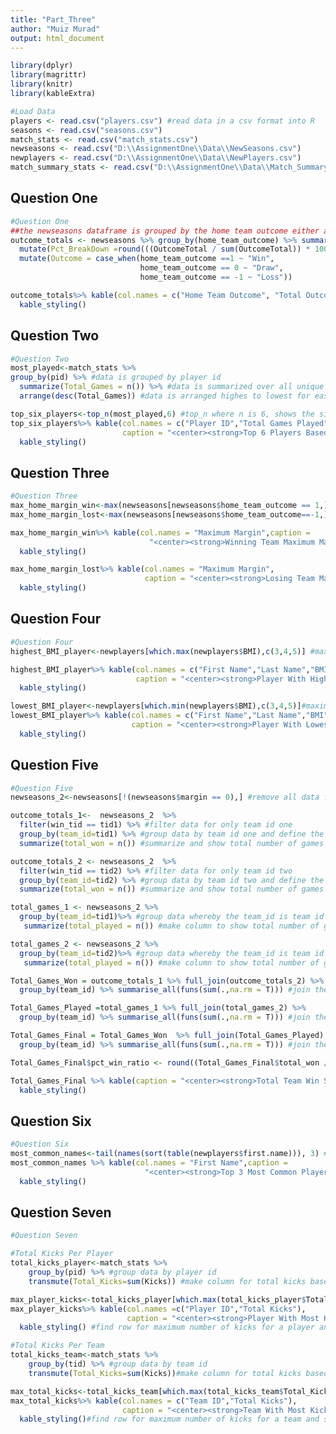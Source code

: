 ---
title: "Part_Three"
author: "Muiz Murad"
output: html_document
---
```{r load-packages, include=FALSE,message=FALSE}
library(dplyr)
library(magrittr)
library(knitr)
library(kableExtra)
```

```{r,include=FALSE,echo=FALSE}
#Load Data
players <- read.csv("players.csv") #read data in a csv format into R
seasons <- read.csv("seasons.csv")
match_stats <- read.csv("match_stats.csv")
newseasons <- read.csv("D:\\AssignmentOne\\Data\\NewSeasons.csv")
newplayers <- read.csv("D:\\AssignmentOne\\Data\\NewPlayers.csv")
match_summary_stats <- read.csv("D:\\AssignmentOne\\Data\\Match_Summary_Stats.csv")
```

## Question One
```{r,message=FALSE,echo=FALSE}
#Question One 
##the newseasons dataframe is grouped by the home team outcome either a win, loss or draw. The grouped data is then summarized based on the team winning, losing or drawing for all teams playing at home. the pct breakdown is defined as the total number of outcomes for a win, loss or draw divided by the total number of outcomes possible being the number of home games played. the case when statement produces a column to show which home team outcome was linked to a draw, loss or win
outcome_totals <- newseasons %>% group_by(home_team_outcome) %>% summarize(OutcomeTotal = n()) %>% 
  mutate(Pct_BreakDown =round(((OutcomeTotal / sum(OutcomeTotal)) * 100),2)) %>%
  mutate(Outcome = case_when(home_team_outcome ==1 ~ "Win",
                             home_team_outcome == 0 ~ "Draw",
                             home_team_outcome == -1 ~ "Loss"))

outcome_totals%>% kable(col.names = c("Home Team Outcome", "Total Outcomes","%","Outcome Type"),caption="<center><strong>Home Team Outcome Summary<center><strong>") %>% kable_styling(position = "center") %>%
  kable_styling()
```
## Question Two
```{r,message=FALSE,echo=FALSE}
#Question Two 
most_played<-match_stats %>% 
group_by(pid) %>% #data is grouped by player id 
  summarize(Total_Games = n()) %>% #data is summarized over all unique player id
  arrange(desc(Total_Games)) #data is arranged highes to lowest for easier analysis 

top_six_players<-top_n(most_played,6) #top_n where n is 6, shows the six highest values based on total games played per player 
top_six_players%>% kable(col.names = c("Player ID","Total Games Played"),
                         caption = "<center><strong>Top 6 Players Based On Total Games Played<center><strong>") %>%
  kable_styling()
```
## Question Three
```{r,message=FALSE,echo=FALSE}
#Question Three 
max_home_margin_win<-max(newseasons[newseasons$home_team_outcome == 1,]$margin) #maxmium value where the home team outcome was a 1 or otherwise known as a win 
max_home_margin_lost<-max(newseasons[newseasons$home_team_outcome==-1,]$margin) #minimum value where the home team outcome was a 1 or otherwise known as a win 

max_home_margin_win%>% kable(col.names = "Maximum Margin",caption = 
                               "<center><strong>Winning Team Maximum Margin<center><strong>") %>%
  kable_styling()

max_home_margin_lost%>% kable(col.names = "Maximum Margin",
                              caption = "<center><strong>Losing Team Maximum Margin<center><strong>") %>%
  kable_styling()
```
## Question Four
```{r,message=FALSE,echo=FALSE}
#Question Four 
highest_BMI_player<-newplayers[which.max(newplayers$BMI),c(3,4,5)] #maximum value for where the player's BMI was seen to be the highest and before that the the first and last name are shown for that particular BMI value 

highest_BMI_player%>% kable(col.names = c("First Name","Last Name","BMI"),
                            caption = "<center><strong>Player With Highest BMI<center><strong>",row.names = FALSE) %>%
  kable_styling()

lowest_BMI_player<-newplayers[which.min(newplayers$BMI),c(3,4,5)]#maximum value for where the player's BMI was seen to be the lowest and before that the the first and last name are shown for that particular BMI value 
lowest_BMI_player%>% kable(col.names = c("First Name","Last Name","BMI"),
                           caption = "<center><strong>Player With Lowest BMI<center><strong>",row.names = FALSE) %>%
  kable_styling()
```
## Question Five
```{r,message=FALSE,echo=FALSE,warning = FALSE}
#Question Five 
newseasons_2<-newseasons[!(newseasons$margin == 0),] #remove all data for a game where a draw occured based on condition margin = 0 

outcome_totals_1<-  newseasons_2  %>% 
  filter(win_tid == tid1) %>% #filter data for only team id one 
  group_by(team_id=tid1) %>% #group data by team id one and define the column as team_id
  summarize(total_won = n()) #summarize and show total number of games won by team id one teams 

outcome_totals_2 <- newseasons_2  %>% 
  filter(win_tid == tid2) %>% #filter data for only team id two 
  group_by(team_id=tid2) %>% #group data by team id two and define the column as team_id
  summarize(total_won = n()) #summarize and show total number of games won by team id two teams 

total_games_1 <- newseasons_2 %>% 
  group_by(team_id=tid1)%>% #group data whereby the team_id is team id one 
   summarize(total_played = n()) #make column to show total number of games played by each team id one team 

total_games_2 <- newseasons_2 %>% 
  group_by(team_id=tid2)%>% #group data whereby the team_id is team id two  
   summarize(total_played = n()) #make column to show total number of games played by each team id two team 

Total_Games_Won = outcome_totals_1 %>% full_join(outcome_totals_2) %>% 
  group_by(team_id) %>% summarise_all(funs(sum(.,na.rm = T))) #join the total win outcome data for team id one and two teams to make one dataframe 

Total_Games_Played =total_games_1 %>% full_join(total_games_2) %>% 
  group_by(team_id) %>% summarise_all(funs(sum(.,na.rm = T))) #join the total games played data for team id one and two teams to make one dataframe 

Total_Games_Final = Total_Games_Won  %>% full_join(Total_Games_Played) %>% 
  group_by(team_id) %>% summarise_all(funs(sum(.,na.rm = T))) #join the total games played data for team id one and two teams to the total win outcomes dataframe to have dataframe containing team id and number of games played and won 

Total_Games_Final$pct_win_ratio <- round((Total_Games_Final$total_won / Total_Games_Final$total_played) * 100,2) #make percentage of win column by dividing total number of games won by the total number of games player multiplied by 100 and rounded to two decimal places 

Total_Games_Final %>% kable(caption = "<center><strong>Total Team Win Summary<center><strong>") %>%
  kable_styling()
```

## Question Six
```{r,message=FALSE,echo=FALSE}
#Question Six
most_common_names<-tail(names(sort(table(newplayers$first.name))), 3) #this function will run through the 
most_common_names %>% kable(col.names = "First Name",caption = 
                              "<center><strong>Top 3 Most Common Player First Names<center><strong>") %>%
  kable_styling()
```

## Question Seven
```{r,message=FALSE,echo=FALSE}
#Question Seven 

#Total Kicks Per Player
total_kicks_player<-match_stats %>%
    group_by(pid) %>% #group data by player id 
    transmute(Total_Kicks=sum(Kicks)) #make column for total kicks based on sum of kicks for each player id 

max_player_kicks<-total_kicks_player[which.max(total_kicks_player$Total_Kicks),c(1:2)]
max_player_kicks%>% kable(col.names =c("Player ID","Total Kicks"),
                          caption = "<center><strong>Player With Most Kicks<center><strong>") %>%
  kable_styling() #find row for maximum number of kicks for a player and show their player id 

#Total Kicks Per Team
total_kicks_team<-match_stats %>%
    group_by(tid) %>% #group data by team id  
    transmute(Total_Kicks=sum(Kicks))#make column for total kicks based on sum of kicks for each team 

max_total_kicks<-total_kicks_team[which.max(total_kicks_team$Total_Kicks),c(1:2)]
max_total_kicks%>% kable(col.names = c("Team ID","Total Kicks"),
                         caption = "<center><strong>Team With Most Kicks<center><strong>") %>%
  kable_styling()#find row for maximum number of kicks for a team and show their team id 
```
